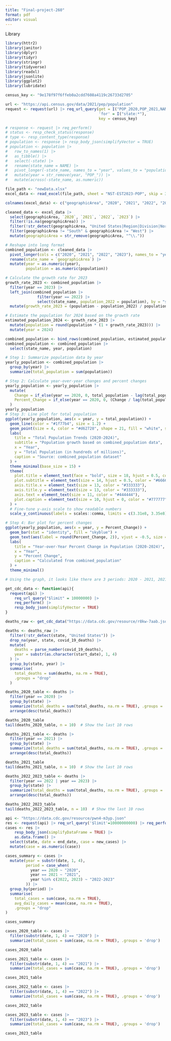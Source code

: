 ```yaml
---
title: "Final-project-260"
format: pdf
editor: visual
---
```


Library

```r
library(httr2)
library(janitor)
library(dplyr)
library(tidyr)
library(stringr)
library(tidyverse)
library(readxl)
library(jsonlite)
library(ggplot2)
library(lubridate)
```

```r
census_key <- "9e178f97f6ffeb0a2cdd7608a4119c26733d2705"
```

```r
url <- "https://api.census.gov/data/2021/pep/population"
request <- request(url) |> req_url_query(get = I("POP_2020,POP_2021,NAME"),
                                         'for' = I("state:*"), 
                                         key = census_key)
```

```r
# response <- request |> req_perform()
# status <- resp_check_status(response)
# type <- resp_content_type(response)
# population <- response |> resp_body_json(simplifyVector = TRUE) 
# population <- population |> 
#   row_to_names(1) |>
#   as_tibble() |>
#   select(-state) |>
#   rename(state_name = NAME) |>
#   pivot_longer(-state_name, names_to = "year", values_to = "population") |>
#   mutate(year = str_remove(year, "POP_")) |>
#   mutate(across(-state_name, as.numeric))
```

```r

file_path <- "newData.xlsx"
excel_data <- read_excel(file_path, sheet = "NST-EST2023-POP", skip = 3)

colnames(excel_data) <- c("geographicArea", "2020", "2021", "2022", "2023", "Extra")

cleaned_data <- excel_data |>
  select(geographicArea, `2020`, `2021`, `2022`, `2023`) |>
  filter(!is.na(geographicArea)) |>
  filter(!str_detect(geographicArea, "United States|Region|Division|Northeast|Midwest|2|Citation|Puerto")) |>
  filter(geographicArea != "South" & geographicArea != "West") |>
  mutate(geographicArea = str_remove(geographicArea, "^\\."))

# Reshape into long format
combined_population <- cleaned_data |>
  pivot_longer(cols = c("2020", "2021", "2022", "2023"), names_to = "year", values_to = "population") |>
  rename(state_name = `geographicArea`) |>
  mutate(year = as.numeric(year),
         population = as.numeric(population))
```

```r
# Calculate the growth rate for 2023
growth_rate_2023 <- combined_population |>
  filter(year == 2023) |>
  left_join(combined_population |>
              filter(year == 2022) |>
              select(state_name, population_2022 = population), by = "state_name") |>
  mutate(growth_rate_2023 = (population - population_2022) / population_2022)

# Estimate the population for 2024 based on the growth rate
estimated_population_2024 <- growth_rate_2023 |>
  mutate(population = round(population * (1 + growth_rate_2023))) |>
  mutate(year = 2024)

combined_population <- bind_rows(combined_population, estimated_population_2024)
combined_population <- combined_population |>
  select(state_name, year, population)
```

```r
# Step 1: Summarize population data by year
yearly_population <- combined_population |>
  group_by(year) |>
  summarize(total_population = sum(population))

# Step 2: Calculate year-over-year changes and percent changes
yearly_population <- yearly_population |>
  mutate(
    Change = if_else(year == 2020, 0, total_population - lag(total_population)), 
    Percent_Change = if_else(year == 2020, 0, (Change / lag(total_population)) * 100)
  )
yearly_population
# Step 3: Line plot for total population
ggplot(yearly_population, aes(x = year, y = total_population)) +
  geom_line(color = "#1f77b4", size = 1.2) +
  geom_point(size = 4, color = "#d62728", shape = 21, fill = "white", stroke = 1.5) +
  labs(
    title = "Total Population Trends (2020-2024)",
    subtitle = "Population growth based on combined_population data",
    x = "Year",
    y = "Total Population (in hundreds of millions)",
    caption = "Source: combined_population dataset"
  ) +
  theme_minimal(base_size = 15) +
  theme(
    plot.title = element_text(face = "bold", size = 18, hjust = 0.5, color = "#333333"),
    plot.subtitle = element_text(size = 14, hjust = 0.5, color = "#666666"),
    axis.title.x = element_text(size = 13, color = "#333333"),
    axis.title.y = element_text(size = 13, color = "#333333"),
    axis.text = element_text(size = 11, color = "#444444"),
    plot.caption = element_text(size = 10, hjust = 0, color = "#777777")
  ) +
  # Fine-tune y-axis scale to show readable numbers
  scale_y_continuous(labels = scales::comma, limits = c(3.31e8, 3.35e8))

# Step 4: Bar plot for percent changes
ggplot(yearly_population, aes(x = year, y = Percent_Change)) +
  geom_bar(stat = "identity", fill = "skyblue") +
  geom_text(aes(label = round(Percent_Change, 2)), vjust = -0.5, size = 3) +
  labs(
    title = "Year-over-Year Percent Change in Population (2020-2024)",
    x = "Year",
    y = "Percent Change",
    caption = "Calculated from combined_population"
  ) +
  theme_minimal()

```

```r

# Using the graph, it looks like there are 3 periods: 2020 - 2021, 2021 - 2022, and 2022 - 2024

get_cdc_data <- function(api){
  request(api) |> 
    req_url_query("$limit" = 10000000) |>
    req_perform() |> 
    resp_body_json(simplifyVector = TRUE)
}

deaths_raw <- get_cdc_data("https://data.cdc.gov/resource/r8kw-7aab.json")

deaths <- deaths_raw |>
  filter(!str_detect(state, "United States")) |>
  drop_na(year, state, covid_19_deaths) |>
  mutate(
    deaths = parse_number(covid_19_deaths),
    year = substr(as.character(start_date), 1, 4)
  ) |>
  group_by(state, year) |>
  summarise(
    total_deaths = sum(deaths, na.rm = TRUE),
    .groups = "drop"
  )

deaths_2020_table <- deaths |>
  filter(year == 2020) |>
  group_by(state) |>
  summarize(total_deaths = sum(total_deaths, na.rm = TRUE), .groups = 'drop') |>
  arrange(desc(total_deaths))

deaths_2020_table
tail(deaths_2020_table, n = 10)  # Show the last 10 rows

deaths_2021_table <- deaths |>
  filter(year == 2021) |>
  group_by(state) |>
  summarize(total_deaths = sum(total_deaths, na.rm = TRUE), .groups = 'drop') |>
  arrange(desc(total_deaths)) 

deaths_2021_table
tail(deaths_2021_table, n = 10)  # Show the last 10 rows

deaths_2022_2023_table <- deaths |>
  filter(year == 2022 | year == 2023) |>
  group_by(state) |>
  summarize(total_deaths = sum(total_deaths, na.rm = TRUE), .groups = 'drop') |>
  arrange(desc(total_deaths)) 

deaths_2022_2023_table
tail(deaths_2022_2023_table, n = 10)  # Show the last 10 rows
```

```r
api <- "https://data.cdc.gov/resource/pwn4-m3yp.json"
res <- request(api) |> req_url_query('$limit'=10000000000) |> req_perform()
cases <- res |> 
    resp_body_json(simplifyDataFrame = TRUE) |> 
    as.data.frame() |>
  select(state, date = end_date, case = new_cases) |>
  mutate(case = as.numeric(case)) 

cases_summary <- cases |>
  mutate(year = substr(date, 1, 4),
         period = case_when(
           year == 2020 ~ "2020",
           year == 2021 ~ "2021",
           year %in% c(2022, 2023) ~ "2022-2023"
         )) |>
  group_by(period) |>
  summarise(
    total_cases = sum(case, na.rm = TRUE),
    avg_daily_cases = mean(case, na.rm = TRUE),
    .groups = "drop"
)

cases_summary

cases_2020_table <- cases |>
  filter(substr(date, 1, 4) == "2020") |>
  summarize(total_cases = sum(case, na.rm = TRUE), .groups = 'drop')

cases_2020_table

cases_2021_table <- cases |>
  filter(substr(date, 1, 4) == "2021") |>
  summarize(total_cases = sum(case, na.rm = TRUE), .groups = 'drop')

cases_2021_table

cases_2022_table <- cases |>
  filter(substr(date, 1, 4) == "2022") |>
  summarize(total_cases = sum(case, na.rm = TRUE), .groups = 'drop')

cases_2022_table

cases_2023_table <- cases |>
  filter(substr(date, 1, 4) == "2023") |>
  summarize(total_cases = sum(case, na.rm = TRUE), .groups = 'drop')

cases_2023_table
```

```r

```
